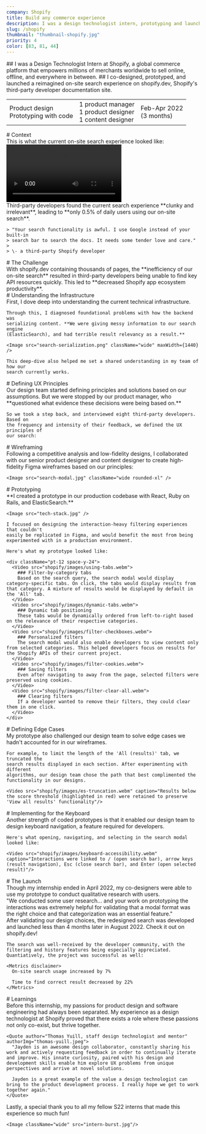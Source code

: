 ```yaml
---
company: Shopify
title: Build any commerce experience
description: I was a design technologist intern, prototyping and launching a redesigned developer documentation search that saved thousands of hours.
slug: /shopify
thumbnail: "thumbnail-shopify.jpg"
priority: 4
color: [83, 81, 44]
---
```


<Intro>
  ## I was a Design Technologist Intern at <AutoLink light to="https://www.shopify.com/">Shopify</AutoLink>, a global commerce platform that empowers millions of merchants worldwide to sell online, offline, and everywhere in between.
  ## I co-designed, prototyped, and launched a reimagined on-site search experience on <AutoLink light to="https://shopify.dev/">shopify.dev</AutoLink>, Shopify's third-party developer documentation site.


  <Table>
    <td>
      Product design<br/>
      Prototyping with code
    </td>
    <td>
      1 product manager<br />
      1 product designer<br/>
      1 content designer
    </td>
    <td>
      Feb-Apr 2022<br/>
      (3 months)
    </td>
  </Table>
</Intro>

<section>
  # Context

  <section>
    This is what the current on-site search experience looked like:
    <div className="wide">
      <Video src="shopify/images/current-site.webm" maxWidth={1440} />
    </div>
  </section>

  <section>
    Third-party developers found the current search experience **clunky and
    irrelevant**, leading to **only 0.5% of daily users using our on-site search**.

    > "Your search functionality is awful. I use Google instead of your built-in
    > search bar to search the docs. It needs some tender love and care."
    >
    > \- a third-party Shopify developer
  </section>
</section>

<section>
  # The Challenge

  <section>
    With shopify.dev containing thousands of pages, the **inefficiency of our
    on-site search** resulted in third-party developers being unable to find key API
    resources quickly. This led to **decreased Shopify app ecosystem productivity**.
  </section>
</section>

<section>
  # Understanding the Infrastructure

  <section>
    First, I dove deep into understanding the current technical infrastructure.

    Through this, I diagnosed foundational problems with how the backend was
    serializing content. **We were giving messy information to our search engine
    (ElasticSearch), and had terrible result relevancy as a result.**

    <Image src="search-serialization.png" className="wide" maxWidth={1440} />

    This deep-dive also helped me set a shared understanding in my team of how our
    search currently works.
  </section>
</section>

<section>
  # Defining UX Principles

  <section>
    Our design team started defining principles and solutions based on our
    assumptions. But we were stopped by our product manager, who **questioned what
    evidence these decisions were being based on.**

    So we took a step back, and interviewed eight third-party developers. Based on
    the frequency and intensity of their feedback, we defined the UX principles of
    our search:
  </section>

  <section>
    <NumberedList
      data={[
        {
          title: 'Design search results for scannability',
          description:
            'Currently, developers had to manually parse through cluttered descriptions and breadcrumbs to determine the best search result. Scannable results help developers quickly determine the best option for their use case.',
        },
        {
          title: 'Filtered search for the win',
          description:
            'For a continuously-expanding information site like shopify.dev, providing developers the ability to narrow a large set of results down is critical.',
        },
        {
          title: 'Personalize the experience',
          description:
            'Developers only cared about the one or two APIs used in their work. By saving their filters, our on-site search experience would be more frictionless.',
        },
      ]}
    />
  </section>
</section>

<section>
  # Wireframing

  <section>
    Following a competitive analysis and low-fidelity designs, I collaborated with
    our senior product designer and content designer to create high-fidelity Figma
    wireframes based on our principles:

    <Image src="search-modal.jpg" className="wide rounded-xl" />
  </section>
</section>

<section>
  # Prototyping

  <section>
    **I created a prototype in our production codebase with React, Ruby on Rails,
    and ElasticSearch.**

    <Image src="tech-stack.jpg" />

    I focused on designing the interaction-heavy filtering experiences that couldn't
    easily be replicated in Figma, and would benefit the most from being
    experimented with in a production environment.
    
    Here's what my prototype looked like:

    <div className="pt-12 space-y-24">
      <Video src="shopify/images/using-tabs.webm">
        ### Filter-by-category tabs
        Based on the search query, the search modal would display category-specific tabs. On click, the tabs would display results from that category. A mixture of results would be displayed by default in the 'All' tab.
      </Video>
      <Video src="shopify/images/dynamic-tabs.webm">
        ### Dynamic tab positioning
        These tabs would be dynamically ordered from left-to-right based on the relevance of their respective categories.    
      </Video>
      <Video src="shopify/images/filter-checkboxes.webm">
        ### Personalized filters
        The search modal would also enable developers to view content only from selected categories. This helped developers focus on results for the Shopify APIs of their current project.
      </Video>
      <Video src="shopify/images/filter-cookies.webm">
        ### Saving filters
        Even after navigating to away from the page, selected filters were preserved using cookies.
      </Video>
      <Video src="shopify/images/filter-clear-all.webm">
        ### Clearing filters
        If a developer wanted to remove their filters, they could clear them in one click.
      </Video>
    </div>
  </section>
</section>

<section>
  # Defining Edge Cases

  <section>
    My prototype also challenged our design team to solve edge cases we hadn't
    accounted for in our wireframes. 
    
    For example, to limit the length of the 'All (results)' tab, we truncated the
    search results displayed in each section. After experimenting with different
    algorithms, our design team chose the path that best complimented the
    functionality in our designs.

    <Video src="shopify/images/es-truncation.webm" caption="Results below the score threshold (highlighted in red) were retained to preserve 'View all results' functionality"/>
  </section>
</section>

<section>
  # Implementing for the Keyboard

  <section>
    Another strength of coded prototypes is that it enabled our design team to
    design keyboard navigation, a feature required for developers.

    Here's what opening, navigating, and selecting in the search modal looked like:

    <Video src="shopify/images/keyboard-accessibility.webm" caption="Interactions were linked to / (open search bar), arrow keys (result navigation), Esc (close search bar), and Enter (open selected result)"/>
  </section>
</section>

<section>
  # The Launch

  <section>
    Though my internship ended in April 2022, my co-designers were able to use my prototype to conduct qualitative research with users.
  </section>

  <section>
    <Quote author="Anne Liu, design technologist" authorImg="anne-liu.jpeg">
      "We conducted some user research... and your work on prototyping the interactions was extremely helpful for validating that a modal format was the right choice and that categorization was an essential feature."
    </Quote>
  </section>

  <section>
    After validating our design choices, the redesigned search was developed and launched less than 4 months later in August 2022. <AutoLink to="https://shopify.dev/">Check it out on shopify.dev!</AutoLink>

    The search was well-received by the developer community, with the filtering and history features being especially appreciated. Quantiatively, the project was successful as well:

    <Metrics disclaimer>
      On-site search usage increased by 7%
      
      Time to find correct result decreased by 22%
    </Metrics>
  </section>

  
</section>

<section>
  # Learnings

  <section>
    Before this internship, my passions for product design and software engineering had always been separated. My experience as a design technologist at Shopify proved that there exists a role where these passions not only co-exist, but thrive together.

    <Quote author="Thomas Yuill, staff design technologist and mentor" authorImg="thomas-yuill.jpeg">
      "Jayden is an awesome design collaborator, constantly sharing his work and actively requesting feedback in order to continually iterate and improve. His innate curiosity, paired with his design and development skills enable him explore UX problems from unique perspectives and arrive at novel solutions.

      Jayden is a great example of the value a design technologist can bring to the product development process. I really hope we get to work together again."
    </Quote>
  </section>

  <section>
    <NumberedList
      data={[
        {
          title: "Don't operate on assumptions",
          description:
            'Our team got too excited and made the mistake of defining UX principles before research. Had we not talked to developers, we would’ve not solved their biggest pain points. If I was to do this project again, I would start with research.',
        },
        {
          title: 'Prototyping is so, so rewarding',
          description:
            'It is incredibly empowering to prototype interaction-heavy experiences that would otherwise be impossible to create with traditional design software. The level of clarity it can bring to stakeholder conversations and user testing is unmatched.',
        }
      ]}
    />
  </section>

  <section>
    Lastly, a special thank you to all my fellow S22 interns that made this experience so much fun!

    <Image className="wide" src="intern-burst.jpg"/>
  </section>
</section>